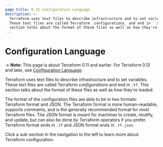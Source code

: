 ```yaml
---
page_title: 0.11 Configuration Language
description: >-
  Terraform uses text files to describe infrastructure and to set variables.
  These text files are called Terraform _configurations_ and end in `.tf`. This
  section talks about the format of these files as well as how they're loaded.
---
```


# Configuration Language

-> **Note:** This page is about Terraform 0.11 and earlier. For Terraform 0.12
and later, see
[Configuration Language](/language/).

Terraform uses text files to describe infrastructure and to set variables.
These text files are called Terraform _configurations_ and end in
`.tf`. This section talks about the format of these files as well as
how they're loaded.

The format of the configuration files are able to be in two formats:
Terraform format and JSON. The Terraform format is more human-readable,
supports comments, and is the generally recommended format for most
Terraform files. The JSON format is meant for machines to create,
modify, and update, but can also be done by Terraform operators if
you prefer. Terraform format ends in `.tf` and JSON format ends in
`.tf.json`.

Click a sub-section in the navigation to the left to learn more about
Terraform configuration.

